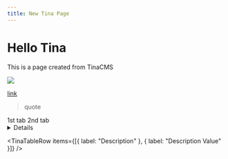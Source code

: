 ```yaml
---
title: New Tina Page
---
```


# Hello Tina

This is a page created from TinaCMS

![](/img/bg.png)

[link]()

> quote

<Tabs>
  <TabItem label="New Tab" value="tab">
    1st tab
  </TabItem>

  <TabItem label="New Tab" value="tab">
    2nd tab
  </TabItem>
</Tabs>

<Details summary="Detail Test">
  Detail Content
</Details>

<TinaTable title="Sample Table">
  <TinaTableRow
    items={[
      { label: "Section", header: true },
      { label: "Content", header: true }
    ]}
  />

  <TinaTableRow items={[{ label: "Description" }, { label: "Description Value" }]} />
</TinaTable>
